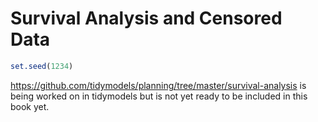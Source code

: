 # Survival Analysis and Censored Data

```r
set.seed(1234)
```

[https://github.com/tidymodels/planning/tree/master/survival-analysis](survival analysis) is being worked on in tidymodels but is not yet ready to be included in this book yet.
